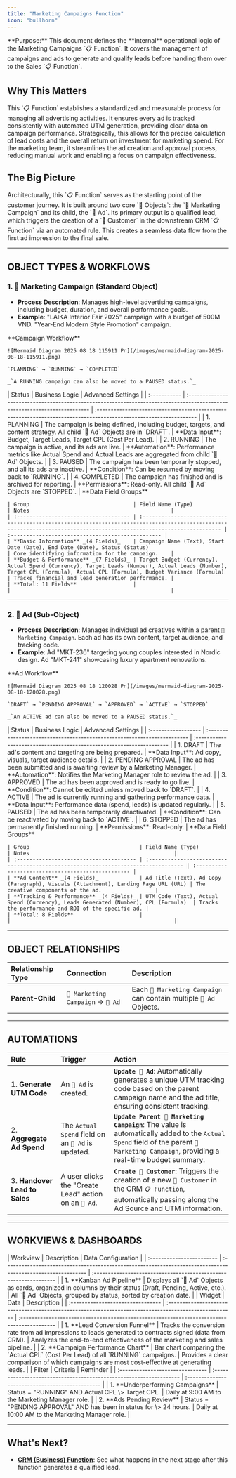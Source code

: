 ```yaml
---
title: "Marketing Campaigns Function"
icon: "bullhorn"
---
```


<Info>
  **Purpose:** This document defines the **internal** operational logic of the Marketing Campaigns `📋 Function`. It covers the management of campaigns and ads to generate and qualify leads before handing them over to the Sales `📋 Function`.
</Info>

## Why This Matters

<Info>
  This `📋 Function` establishes a standardized and measurable process for managing all advertising activities. It ensures every ad is tracked consistently with automated UTM generation, providing clear data on campaign performance. Strategically, this allows for the precise calculation of lead costs and the overall return on investment for marketing spend. For the marketing team, it streamlines the ad creation and approval process, reducing manual work and enabling a focus on campaign effectiveness.
</Info>

## The Big Picture

<Info>
  Architecturally, this `📋 Function` serves as the starting point of the customer journey. It is built around two core `🧊 Objects`: the `🧊 Marketing Campaign` and its child, the `🧊︎ Ad`. Its primary output is a qualified lead, which triggers the creation of a `🧊 Customer` in the downstream CRM `📋 Function` via an automated rule. This creates a seamless data flow from the first ad impression to the final sale.
</Info>

---

## OBJECT TYPES & WORKFLOWS

### 1. 🧊 Marketing Campaign (Standard Object)

- **Process Description**: Manages high-level advertising campaigns, including budget, duration, and overall performance goals.
- **Example**: "LAIKA Interior Fair 2025" campaign with a budget of 500M VND. "Year-End Modern Style Promotion" campaign.

<Tabs>
  <Tab title="Workflow">
    **Campaign Workflow**

    ![Mermaid Diagram 2025 08 18 115911 Pn](/images/mermaid-diagram-2025-08-18-115911.png)

    `PLANNING` → `RUNNING` → `COMPLETED`

    _`A RUNNING campaign can also be moved to a PAUSED status.`_
  </Tab>
  <Tab title="Status Details">
    | Status       | Business Logic                                                                                                             | Advanced Settings                                                                                                  |
    | :----------- | :------------------------------------------------------------------------------------------------------------------------- | :----------------------------------------------------------------------------------------------------------------- |
    | 1. PLANNING  | The campaign is being defined, including budget, targets, and content strategy. All child `🧊︎ Ad` Objects are in `DRAFT`. | **Data Input**: Budget, Target Leads, Target CPL (Cost Per Lead).                                                  |
    | 2. RUNNING   | The campaign is active, and its ads are live.                                                                              | **Automation**: Performance metrics like Actual Spend and Actual Leads are aggregated from child `🧊︎ Ad` Objects. |
    | 3. PAUSED    | The campaign has been temporarily stopped, and all its ads are inactive.                                                   | **Condition**: Can be resumed by moving back to `RUNNING`.                                                         |
    | 4. COMPLETED | The campaign has finished and is archived for reporting.                                                                   | **Permissions**: Read-only. All child `🧊︎ Ad` Objects are `STOPPED`.                                              |
  </Tab>
  <Tab title="Data Fields">
    **Data Field Groups**

    | Group                                 | Field Name (Type)                                                                                                                                                      | Notes                                             |
    | :------------------------------------ | :--------------------------------------------------------------------------------------------------------------------------------------------------------------------- | :------------------------------------------------ |
    | **Basic Information** _(4 Fields)_    | Campaign Name (Text), Start Date (Date), End Date (Date), Status (Status)                                                                                              | Core identifying information for the campaign.    |
    | **Budget & Performance** _(7 Fields)_ | Target Budget (Currency), Actual Spend (Currency), Target Leads (Number), Actual Leads (Number), Target CPL (Formula), Actual CPL (Formula), Budget Variance (Formula) | Tracks financial and lead generation performance. |
    | **Total: 11 Fields**                  |                                                                                                                                                                        |                                                   |
  </Tab>
</Tabs>

---

### 2. 🧊︎ Ad (Sub-Object)

- **Process Description**: Manages individual ad creatives within a parent `🧊 Marketing Campaign`. Each ad has its own content, target audience, and tracking code.
- **Example**: Ad "MKT-236" targeting young couples interested in Nordic design. Ad "MKT-241" showcasing luxury apartment renovations.

<Tabs>
  <Tab title="Workflow">
    **Ad Workflow**

    ![Mermaid Diagram 2025 08 18 120028 Pn](/images/mermaid-diagram-2025-08-18-120028.png)

    `DRAFT` → `PENDING APPROVAL` → `APPROVED` → `ACTIVE` → `STOPPED`

    _`An ACTIVE ad can also be moved to a PAUSED status.`_
  </Tab>
  <Tab title="Status Details">
    | Status              | Business Logic                                                           | Advanced Settings                                                     |
    | :------------------ | :----------------------------------------------------------------------- | :-------------------------------------------------------------------- |
    | 1. DRAFT            | The ad's content and targeting are being prepared.                       | **Data Input**: Ad copy, visuals, target audience details.            |
    | 2. PENDING APPROVAL | The ad has been submitted and is awaiting review by a Marketing Manager. | **Automation**: Notifies the Marketing Manager role to review the ad. |
    | 3. APPROVED         | The ad has been approved and is ready to go live.                        | **Condition**: Cannot be edited unless moved back to `DRAFT`.         |
    | 4. ACTIVE           | The ad is currently running and gathering performance data.              | **Data Input**: Performance data (spend, leads) is updated regularly. |
    | 5. PAUSED           | The ad has been temporarily deactivated.                                 | **Condition**: Can be reactivated by moving back to `ACTIVE`.         |
    | 6. STOPPED          | The ad has permanently finished running.                                 | **Permissions**: Read-only.                                           |
  </Tab>
  <Tab title="Data Fields">
    **Data Field Groups**

    | Group                                   | Field Name (Type)                                                                  | Notes                                              |
    | :-------------------------------------- | :--------------------------------------------------------------------------------- | :------------------------------------------------- |
    | **Ad Content** _(4 Fields)_             | Ad Title (Text), Ad Copy (Paragraph), Visuals (Attachment), Landing Page URL (URL) | The creative components of the ad.                 |
    | **Tracking & Performance** _(4 Fields)_ | UTM Code (Text), Actual Spend (Currency), Leads Generated (Number), CPL (Formula)  | Tracks the performance and ROI of the specific ad. |
    | **Total: 8 Fields**                     |                                                                                    |                                                    |
  </Tab>
</Tabs>

---

## OBJECT RELATIONSHIPS

| Relationship Type | Connection                         | Description                                                         |
| :---------------- | :--------------------------------- | :------------------------------------------------------------------ |
| **Parent-Child**  | `🧊 Marketing Campaign` → `🧊︎ Ad` | Each `🧊 Marketing Campaign` can contain multiple `🧊︎ Ad` Objects. |

---

## AUTOMATIONS

| Rule                          | Trigger                                                | Action                                                                                                                                                                               |
| :---------------------------- | :----------------------------------------------------- | :----------------------------------------------------------------------------------------------------------------------------------------------------------------------------------- |
| 1. **Generate UTM Code**      | An `🧊︎ Ad` is created.                                | **`Update 🧊︎ Ad`**: Automatically generates a unique UTM tracking code based on the parent campaign name and the ad title, ensuring consistent tracking.                            |
| 2. **Aggregate Ad Spend**     | The `Actual Spend` field on an `🧊︎ Ad` is updated.    | **`Update Parent 🧊 Marketing Campaign`**: The value is automatically added to the `Actual Spend` field of the parent `🧊 Marketing Campaign`, providing a real-time budget summary. |
| 3. **Handover Lead to Sales** | A user clicks the "Create Lead" action on an `🧊︎ Ad`. | **`Create 🧊 Customer`**: Triggers the creation of a new `🧊 Customer` in the CRM `📋 Function`, automatically passing along the Ad Source and UTM information.                      |

---

## WORKVIEWS & DASHBOARDS

<Tabs>
  <Tab title="Workviews">
    | Workview                  | Description                                                                                                  | Data Configuration                                                |
    | :------------------------ | :----------------------------------------------------------------------------------------------------------- | :---------------------------------------------------------------- |
    | 1. **Kanban Ad Pipeline** | Displays all `🧊︎ Ad` Objects as cards, organized in columns by their status (Draft, Pending, Active, etc.). | All `🧊︎ Ad` Objects, grouped by status, sorted by creation date. |
  </Tab>
  <Tab title="Dashboards">
    | Widget                            | Data                                                                                                   | Description                                                                                 |
    | :-------------------------------- | :----------------------------------------------------------------------------------------------------- | :------------------------------------------------------------------------------------------ |
    | 1. **Lead Conversion Funnel**     | Tracks the conversion rate from ad impressions to leads generated to contracts signed (data from CRM). | Analyzes the end-to-end effectiveness of the marketing and sales pipeline.                  |
    | 2. **Campaign Performance Chart** | Bar chart comparing the `Actual CPL` (Cost Per Lead) of all `RUNNING` campaigns.                       | Provides a clear comparison of which campaigns are most cost-effective at generating leads. |
  </Tab>
  <Tab title="Filters">
    | Filter                           | Criteria                                                            | Reminder                                         |
    | :------------------------------- | :------------------------------------------------------------------ | :----------------------------------------------- |
    | 1. **Underperforming Campaigns** | Status = "RUNNING" AND Actual CPL \> Target CPL.                    | Daily at 9:00 AM to the Marketing Manager role.  |
    | 2. **Ads Pending Review**        | Status = "PENDING APPROVAL" AND has been in status for \> 24 hours. | Daily at 10:00 AM to the Marketing Manager role. |
  </Tab>
</Tabs>

---

## What's Next?

- [**CRM (Business) Function**](https://claude.ai/chat/path/to/crm-function): See what happens in the next stage after this function generates a qualified lead.